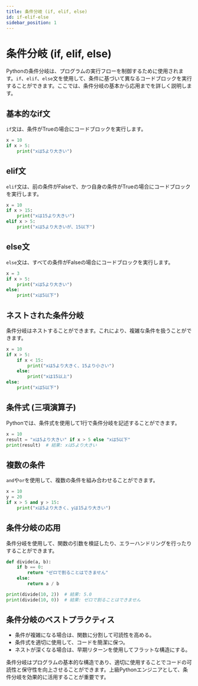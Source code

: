 ```yaml
---
title: 条件分岐 (if, elif, else)
id: if-elif-else
sidebar_position: 1
---
```


# 条件分岐 (if, elif, else)

Pythonの条件分岐は、プログラムの実行フローを制御するために使用されます。`if`、`elif`、`else`文を使用して、条件に基づいて異なるコードブロックを実行することができます。ここでは、条件分岐の基本から応用までを詳しく説明します。

## 基本的なif文

`if`文は、条件がTrueの場合にコードブロックを実行します。
```python
x = 10
if x > 5:
    print("xは5より大きい")
```

## elif文

`elif`文は、前の条件がFalseで、かつ自身の条件がTrueの場合にコードブロックを実行します。
```python
x = 10
if x > 15:
    print("xは15より大きい")
elif x > 5:
    print("xは5より大きいが、15以下")
```

## else文

`else`文は、すべての条件がFalseの場合にコードブロックを実行します。
```python
x = 3
if x > 5:
    print("xは5より大きい")
else:
    print("xは5以下")
```

## ネストされた条件分岐

条件分岐はネストすることができます。これにより、複雑な条件を扱うことができます。
```python
x = 10
if x > 5:
    if x < 15:
        print("xは5より大きく、15より小さい")
    else:
        print("xは15以上")
else:
    print("xは5以下")
```

## 条件式 (三項演算子)

Pythonでは、条件式を使用して1行で条件分岐を記述することができます。
```python
x = 10
result = "xは5より大きい" if x > 5 else "xは5以下"
print(result)  # 結果: xは5より大きい
```

## 複数の条件

`and`や`or`を使用して、複数の条件を組み合わせることができます。
```python
x = 10
y = 20
if x > 5 and y > 15:
    print("xは5より大きく、yは15より大きい")
```

## 条件分岐の応用

条件分岐を使用して、関数の引数を検証したり、エラーハンドリングを行ったりすることができます。
```python
def divide(a, b):
    if b == 0:
        return "ゼロで割ることはできません"
    else:
        return a / b

print(divide(10, 2))  # 結果: 5.0
print(divide(10, 0))  # 結果: ゼロで割ることはできません
```

## 条件分岐のベストプラクティス

- 条件が複雑になる場合は、関数に分割して可読性を高める。
- 条件式を適切に使用して、コードを簡潔に保つ。
- ネストが深くなる場合は、早期リターンを使用してフラットな構造にする。

条件分岐はプログラムの基本的な構造であり、適切に使用することでコードの可読性と保守性を向上させることができます。上級Pythonエンジニアとして、条件分岐を効果的に活用することが重要です。
